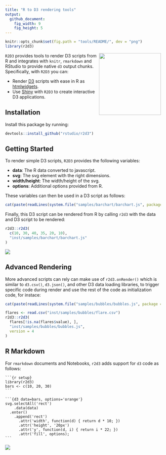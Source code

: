 ```yaml
---
title: "R to D3 rendering tools"
output:
  github_document:
    fig_width: 9
    fig_height: 5
---
```


```r
knitr::opts_chunk$set(fig.path = "tools/README/", dev = "png")
library(r2d3)
```

<img src="tools/README/r2d3-hex.svg" width=200 align="right"/>

`R2D3` provides tools to render D3 scripts from R and integrates with `knitr`, `rmarkdown` and RStudio to provide native `d3` output chunks. Specifically, with `R2D3` you can:

- Render [D3](https://d3js.org/) scripts with ease in R as [htmlwidgets](https://www.htmlwidgets.org/).
- Use [Shiny](http://shiny.rstudio.com/) with `R2D3` to create interactive D3 applications.

## Installation

Install this package by running:

```r
devtools::install_github("rstudio/r2d3")
```

## Getting Started

To render simple D3 scripts, `R2D3` provides the following variables:

- **data**: The R data converted to javascript.
- **svg**: The svg element with the right dimensions.
- **width/height**: The width/height of the svg.
- **options**: Additional options provided from R.

These variables can then be used in a D3 script as follows:

```r
cat(paste(readLines(system.file("samples/barchart/barchart.js", package = "r2d3")), collapse = "\n"))
```

Finally, this D3 script can be rendered from R by calling `r2d3` with the data and D3 script to be rendered:

```r
r2d3::r2d3(
  c(10, 30, 40, 35, 20, 10),
  "inst/samples/barchart/barchart.js"
)
```
![](tools/README/barchart-1.png)

## Advanced Rendering

More advanced scripts can rely can make use of `r2d3.onRender()` which is similar to `d3.csv()`, `d3.json()`, and other D3 data loading libraries, to trigger specific code during render and use the rest of the code as initialization code, for instace:

```r
cat(paste(readLines(system.file("samples/bubbles/bubbles.js", package = "r2d3")), collapse = "\n"))
```

```r
flares <- read.csv("inst/samples/bubbles/flare.csv")
r2d3::r2d3(
  flares[!is.na(flares$value), ],
  "inst/samples/bubbles/bubbles.js",
  version = 4
)
```

## R Markdown

For `rmarkdown` documents and Notebooks, `r2d3` adds support for `d3` code as follows:

<pre><code>&#96``{r setup}
library(r2d3)
bars <- c(10, 20, 30)
&#96``</code></pre>

<pre><code>&#96``{d3 data=bars, options='orange'}
svg.selectAll('rect')
    .data(data)
  .enter()
    .append('rect')
      .attr('width', function(d) { return d * 10; })
      .attr('height', '20px')
      .attr('y', function(d, i) { return i * 22; })
      .attr('fill', options);
&#96``</code></pre>

![](tools/README/rmarkdown-1.png)